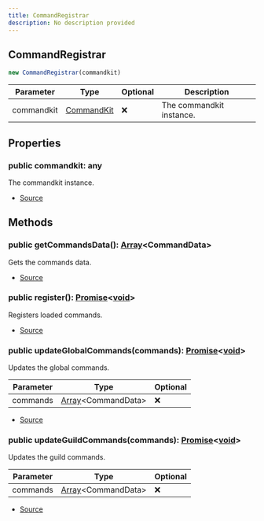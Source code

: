 ```yaml
---
title: CommandRegistrar
description: No description provided
---
```



## CommandRegistrar


```typescript
new CommandRegistrar(commandkit)
```
| Parameter | Type | Optional | Description |
| ----------- | ----------- | ----------- | ----------- |
| commandkit | [CommandKit](/docs/api-reference/classes/CommandKit) | ❌ | The commandkit instance. |


## Properties
### public commandkit: any
The commandkit instance.

- [Source](https://github.com/underctrl-io/commandkit/blob/98b939d6fdf8beaae597b4dc0351a139da52ee8d/packages/commandkit/src/app/register/CommandRegistrar.ts#L18)

## Methods
### public getCommandsData(): [Array](https://developer.mozilla.org/en-US/docs/Web/JavaScript/Reference/Global_Objects/Array)\<CommandData>
Gets the commands data.



- [Source](https://github.com/underctrl-io/commandkit/blob/98b939d6fdf8beaae597b4dc0351a139da52ee8d/packages/commandkit/src/app/register/CommandRegistrar.ts#L30)
### public register(): [Promise](https://developer.mozilla.org/en-US/docs/Web/JavaScript/Reference/Global_Objects/Promise)\<[void](https://developer.mozilla.org/en-US/docs/Web/JavaScript/Reference/Global_Objects/undefined)>
Registers loaded commands.



- [Source](https://github.com/underctrl-io/commandkit/blob/98b939d6fdf8beaae597b4dc0351a139da52ee8d/packages/commandkit/src/app/register/CommandRegistrar.ts#L79)
### public updateGlobalCommands(commands): [Promise](https://developer.mozilla.org/en-US/docs/Web/JavaScript/Reference/Global_Objects/Promise)\<[void](https://developer.mozilla.org/en-US/docs/Web/JavaScript/Reference/Global_Objects/undefined)>
Updates the global commands.



| Parameter | Type | Optional |
| ----------- | ----------- | ----------- |
| commands | [Array](https://developer.mozilla.org/en-US/docs/Web/JavaScript/Reference/Global_Objects/Array)\<CommandData> | ❌ |


- [Source](https://github.com/underctrl-io/commandkit/blob/98b939d6fdf8beaae597b4dc0351a139da52ee8d/packages/commandkit/src/app/register/CommandRegistrar.ts#L122)
### public updateGuildCommands(commands): [Promise](https://developer.mozilla.org/en-US/docs/Web/JavaScript/Reference/Global_Objects/Promise)\<[void](https://developer.mozilla.org/en-US/docs/Web/JavaScript/Reference/Global_Objects/undefined)>
Updates the guild commands.



| Parameter | Type | Optional |
| ----------- | ----------- | ----------- |
| commands | [Array](https://developer.mozilla.org/en-US/docs/Web/JavaScript/Reference/Global_Objects/Array)\<CommandData> | ❌ |


- [Source](https://github.com/underctrl-io/commandkit/blob/98b939d6fdf8beaae597b4dc0351a139da52ee8d/packages/commandkit/src/app/register/CommandRegistrar.ts#L160)